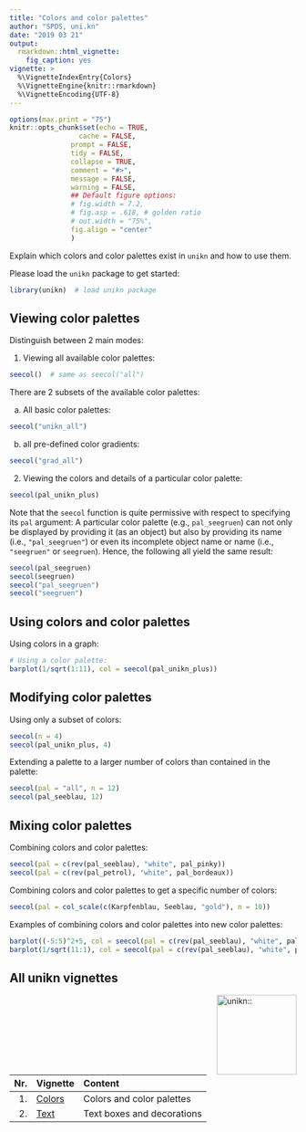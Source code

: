 ```yaml
---
title: "Colors and color palettes"
author: "SPDS, uni.kn"
date: "2019 03 21"
output: 
  rmarkdown::html_vignette: 
    fig_caption: yes
vignette: > 
  %\VignetteIndexEntry{Colors}
  %\VignetteEngine{knitr::rmarkdown}
  %\VignetteEncoding{UTF-8}
---
```


```r
options(max.print = "75")
knitr::opts_chunk$set(echo = TRUE,
	             cache = FALSE,
               prompt = FALSE,
               tidy = FALSE,
               collapse = TRUE, 
               comment = "#>",
               message = FALSE,
               warning = FALSE,
               ## Default figure options:
               # fig.width = 7.2, 
               # fig.asp = .618, # golden ratio
               # out.width = "75%",
               fig.align = "center"
               )
```

Explain which colors and color palettes exist in `unikn` and how to use them.

Please load the `unikn` package to get started: 

```r
library(unikn)  # load unikn package
```

## Viewing color palettes

Distinguish between 2 main modes: 

1. Viewing all available color palettes:

```r
seecol()  # same as seecol("all")
```

There are 2 subsets of the available color palettes: 

a. All basic color palettes:

```r
seecol("unikn_all")
```

b. all pre-defined color gradients:

```r
seecol("grad_all")
```

2. Viewing the colors and details of a particular color palette:

```r
seecol(pal_unikn_plus)
```

Note that the `seecol` function is quite permissive with respect to specifying its `pal` argument: 
A particular color palette (e.g., `pal_seegruen`) can not only be displayed by providing it (as an object) but also by providing its name (i.e., `"pal_seegruen"`) or even its incomplete object name or name (i.e., `"seegruen"` or `seegruen`). 
Hence, the following all yield the same result: 

```r
seecol(pal_seegruen)
seecol(seegruen)
seecol("pal_seegruen")
seecol("seegruen")
```

## Using colors and color palettes

Using colors in a graph:

```r
# Using a color palette:
barplot(1/sqrt(1:11), col = seecol(pal_unikn_plus))
```

## Modifying color palettes

Using only a subset of colors:

```r
seecol(n = 4)
seecol(pal_unikn_plus, 4)
```

Extending a palette to a larger number of colors than contained in the palette:

```r
seecol(pal = "all", n = 12)
seecol(pal_seeblau, 12)
```

## Mixing color palettes

Combining colors and color palettes: 

```r
seecol(pal = c(rev(pal_seeblau), "white", pal_pinky))
seecol(pal = c(rev(pal_petrol), "white", pal_bordeaux))
```

Combining colors and color palettes to get a specific number of colors: 

```r
seecol(pal = col_scale(c(Karpfenblau, Seeblau, "gold"), n = 10))
```

Examples of combining colors and color palettes into new color palettes:

```r
barplot((-5:5)^2+5, col = seecol(pal = c(rev(pal_seeblau), "white", pal_pinky)))
barplot(1/sqrt(11:1), col = seecol(pal = c(rev(pal_seeblau), "white", pal_seegruen)))
```

## All unikn vignettes

<!-- unikn pkg logo and link: -->
<a href = "https://github.com/hneth/unikn/">
<img src = "../inst/pix/unikn.png" alt = "unikn::" align = "right" width = "140px" style = "width: 140px; float: right; border:0;"/>
</a>

<!-- Index of vignettes: -->

| Nr.  | Vignette | Content    |        
| ---: |:---------|:-----------|
| 1. | [Colors](colors.html) | Colors and color palettes | 
| 2. | [Text](text.html)     | Text boxes and decorations | 

<!-- eof. -->
